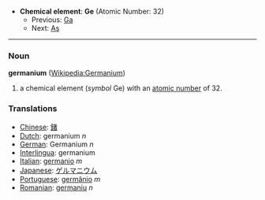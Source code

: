 *'''Chemical element''': '''Ge''' (Atomic Number: 32)
**Previous: [[Gallium|Ga]]
**Next: [[Arsenic|As]]
----
=== Noun ===
'''germanium''' ([[en:Germanium|Wikipedia:Germanium]])

# a chemical element (''symbol'' Ge) with an [[atomic number]] of 32.

===Translations===
*[[Chinese]]: [[鍺]]
*[[Dutch]]: germanium ''n''
*[[German]]: Germanium ''n''
*[[Interlingua]]: germanium
*[[Italian]]: [[germanio]] ''m''
*[[Japanese]]: [[ゲルマニウム]]
*[[Portuguese]]: [[germânio]] ''m''
*[[Romanian]]: [[germaniu]] ''n''